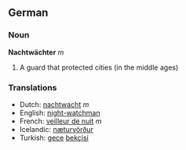 ==German==

===Noun===
'''Nachtwächter''' ''m''

# A guard that protected cities (in the middle ages)

===Translations===
*Dutch: [[nachtwacht]] ''m''
*English: [[night-watchman]]
*French: [[veilleur de nuit]] ''m''
*Icelandic: [[næturvörður]]
*Turkish: [[gece]] [[bekçisi]]